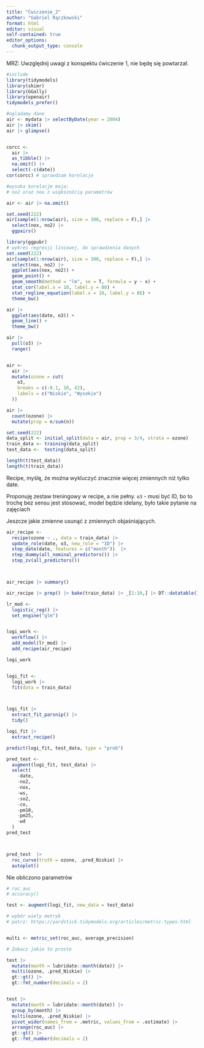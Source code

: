 ```yaml
---
title: "Ćwiczenie_2"
author: "Gabriel Rączkowski"
format: html
editor: visual
self-contained: true
editor_options: 
  chunk_output_type: console
---
```


MRZ: Uwzględnij uwagi z konspektu ćwiczenie 1, nie będę się powtarzał. 

```r
#include
library(tidymodels) 
library(skimr) 
library(GGally) 
library(openair) 
tidymodels_prefer()

```

```r
#ogladamy dane
air <- mydata |> selectByDate(year = 2004) 
air |> skim()
air |> glimpse()


corcc <-
  air |>
  as_tibble() |>
  na.omit() |> 
  select(-c(date)) 
cor(corcc) # sprawdzam korelacje

#wysoka korelacje maja:
# no2 oraz nox z większością parametrów

```

```r
air <- air |> na.omit()

set.seed(222)
air[sample(1:nrow(air), size = 300, replace = F),] |> 
  select(nox, no2) |> 
  ggpairs()
```

```r
library(ggpubr)
# wykres regresji liniowej, do sprawdzenia danych 
set.seed(222)
air[sample(1:nrow(air), size = 300, replace = F),] |> 
  select(nox, no2) |> 
  ggplot(aes(nox, no2)) +
  geom_point() +
  geom_smooth(method = "lm", se = T, formula = y ~ x) + 
  stat_cor(label.x = 10, label.y = 80) + 
  stat_regline_equation(label.x = 10, label.y = 86) +
  theme_bw()
```

```r
air |>    
  ggplot(aes(date, o3)) +     
  geom_line() +     
  theme_bw()

air |> 
  pull(o3) |> 
  range() 


air <-
  air |>
  mutate(ozone = cut(
    o3,
    breaks = c(-0.1, 10, 42),
    labels = c("Niskie", "Wysokie")
  ))

air |> 
  count(ozone) |> 
  mutate(prop = n/sum(n))
```

```r
set.seed(222)
data_split <- initial_split(data = air, prop = 3/4, strata = ozone)
train_data <- training(data_split)
test_data <-  testing(data_split)

length(t(test_data))
length(t(train_data))
```

Recipe, myślę, że można wykluczyć znacznie więcej zmiennych niż tylko date.

Proponuję zestaw treningowy w recipe, a nie pełny.
`o3` - musi być ID, bo to trochę bez sensu jest stosować, model będzie idelany, było takie pytanie na zajęciach

Jeszcze jakie zmienne usunąć z zmiennych objaśniających.

```r

air_recipe <-
  recipe(ozone ~ ., data = train_data) |>
  update_role(date, o3, new_role = "ID") |>  
  step_date(date, features = c("month"))  |> 
  step_dummy(all_nominal_predictors()) |> 
  step_zv(all_predictors())



air_recipe |> summary()
```

```r
air_recipe |> prep() |> bake(train_data) |> _[1:10,] |> DT::datatable()
```

```r
lr_mod <- 
  logistic_reg() |> 
  set_engine("glm")


logi_work <- 
  workflow() |> 
  add_model(lr_mod) |> 
  add_recipe(air_recipe)

logi_work


logi_fit <-  
  logi_work |> 
  fit(data = train_data)



logi_fit |> 
  extract_fit_parsnip() |> 
  tidy()

logi_fit |> 
  extract_recipe()
```

```r
predict(logi_fit, test_data, type = "prob")

pred_test <- 
  augment(logi_fit, test_data) |>
  select(
    -date,
    -no2,
    -nox,
    -ws,
    -so2,
    -co,
    -pm10,
    -pm25,
    -wd
  )
pred_test



pred_test  |> 
  roc_curve(truth = ozone, .pred_Niskie) |> 
  autoplot()
```


Nie obliczono parametrów 

```r
# roc_auc
# accuracy()
```

```r
test <- augment(logi_fit, new_data = test_data) 

# wybór wiely metryk
# patrz: https://yardstick.tidymodels.org/articles/metric-types.html


multi <- metric_set(roc_auc, average_precision)

# Zobacz jakie to proste 

test |> 
  mutate(month = lubridate::month(date)) |> 
  multi(ozone, .pred_Niskie) |> 
  gt::gt() |> 
  gt::fmt_number(decimals = 2)


test |> 
  mutate(month = lubridate::month(date)) |> 
  group_by(month) |> 
  multi(ozone, .pred_Niskie) |> 
  pivot_wider(names_from = .metric, values_from = .estimate) |> 
  arrange(roc_auc) |> 
  gt::gt() |> 
  gt::fmt_number(decimals = 2)

```

